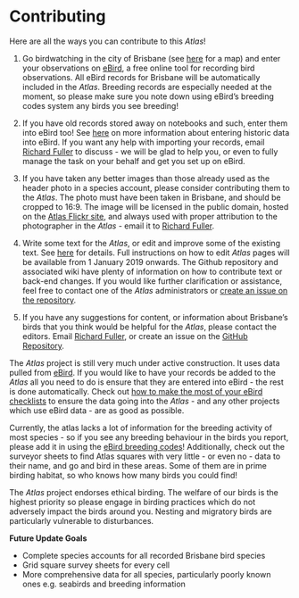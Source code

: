# Contributing

Here are all the ways you can contribute to this _Atlas_!

1. Go birdwatching in the city of Brisbane (see [here](http://www.dlgrma.qld.gov.au/resources/map/reform/brisbane-map.pdf) for a map) and enter your observations on [eBird](http://www.ebird.org), a free online tool for recording bird observations. All eBird records for Brisbane will be automatically included in the _Atlas_. Breeding records are especially needed at the moment, so please make sure you note down using eBird's breeding codes system any birds you see breeding!

2. If you have old records stored away on notebooks and such, enter them into eBird too! See [here](https://help.ebird.org/customer/en/portal/articles/973960-entering-historic-data) on more information about entering historic data into eBird. If you want any help with importing your records, email [Richard Fuller](mailto:r.fuller@uq.edu.au) to discuss - we will be glad to help you, or even to fully manage the task on your behalf and get you set up on eBird.

3. If you have taken any better images than those already used as the header photo in a species account, please consider contributing them to the _Atlas_. The photo must have been taken in Brisbane, and should be cropped to 16:9. The image will be licensed in the public domain, hosted on the [Atlas Flickr site](https://www.flickr.com/photos/159495711@N04/), and always used with proper attribution to the photographer in the _Atlas_ - email it to [Richard Fuller](mailto:r.fuller@uq.edu.au).

4. Write some text for the _Atlas_, or edit and improve some of the existing text. See [here](https://github.com/bird-team/brisbane-bird-atlas/wiki/Frequently-asked-questions#how-can-i-contribute-to-this-atlas) for details. Full instructions on how to edit _Atlas_ pages will be available from 1 January 2019 onwards. The Github repository and associated wiki have plenty of information on how to contribute text or back-end changes. If you would like further clarification or assistance, feel free to contact one of the _Atlas_ administrators or [create an issue on the repository](https://github.com/bird-team/brisbane-bird-atlas/issues/new/choose).

5. If you have any suggestions for content, or information about Brisbane's birds that you think would be helpful for the _Atlas_, please contact the editors. Email [Richard Fuller](mailto:r.fuller@uq.edu.au), or create an issue on the [GitHub Repository](https://github.com/bird-team/brisbane-bird-atlas/issues).

The _Atlas_ project is still very much under active construction. It uses data pulled from [eBird](https://ebird.org/home). If you would like to have your records be added to the _Atlas_ all you need to do is ensure that they are entered into eBird - the rest is done automatically. Check out [how to make the most of your eBird checklists](https://help.ebird.org/customer/portal/articles/974012) to ensure the data going into the _Atlas_ - and any other projects which use eBird data - are as good as possible.

Currently, the atlas lacks a lot of information for the breeding activity of most species - so if you see any breeding behaviour in the birds you report, please add it in using the [eBird breeding codes](https://help.ebird.org/customer/portal/articles/1006850-breeding-codes-behavior-codes)! Additionally, check out the surveyor sheets to find Atlas squares with very little - or even no - data to their name, and go and bird in these areas. Some of them are in prime birding habitat, so who knows how many birds you could find!

The _Atlas_ project endorses ethical birding. The welfare of our birds is the highest priority so please engage in birding practices which do not adversely impact the birds around you. Nesting and migratory birds are particularly vulnerable to disturbances.

**Future Update Goals**

- Complete species accounts for all recorded Brisbane bird species
- Grid square survey sheets for every cell
- More comprehensive data for all species, particularly poorly known ones e.g. seabirds and breeding information
